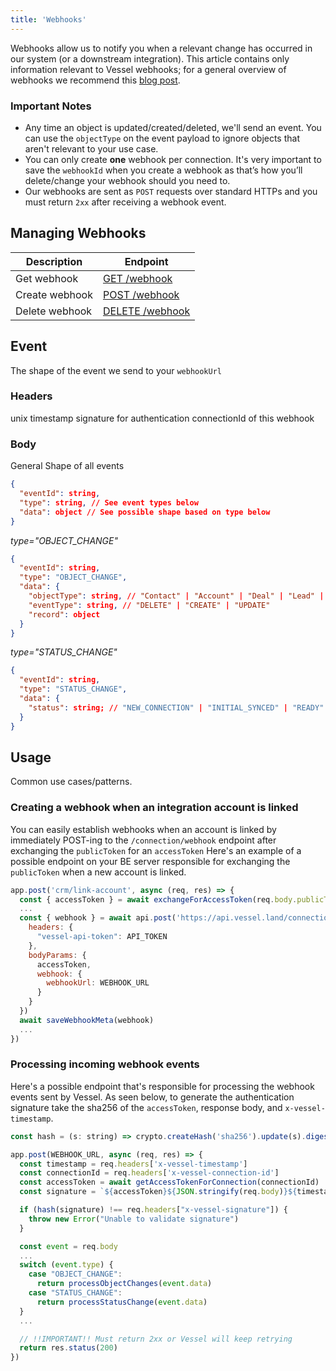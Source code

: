 ```yaml
---
title: 'Webhooks'
---
```


Webhooks allow us to notify you when a relevant change has occurred in our system (or a downstream integration). This article contains only information relevant to Vessel webhooks; for a general overview of webhooks we recommend this [blog post](https://medium.com/hookdeck/webhooks-explained-what-are-webhooks-and-how-do-they-work-90c613c055a4).

### Important Notes

- Any time an object is updated/created/deleted, we'll send an event. You can use the `objectType` on the event payload to ignore objects that aren't relevant to your use case.
- You can only create **one** webhook per connection. It's very important to save the `webhookId` when you create a webhook as that’s how you’ll delete/change your webhook should you need to.
- Our webhooks are sent as `POST` requests over standard HTTPs and you must return `2xx` after receiving a webhook event.

## Managing Webhooks

| Description    | Endpoint             |
| -------------- | -------------------- |
| Get webhook    | [GET /webhook](/)    |
| Create webhook | [POST /webhook](/)   |
| Delete webhook | [DELETE /webhook](/) |

## Event

The shape of the event we send to your `webhookUrl`

### Headers

<Param query='x-vessel-timestamp' type='string'>
  unix timestamp
</Param>
<Param query='x-vessel-signature' type='string'>
  signature for authentication
</Param>
<Param query='x-vessel-connection-id' type='string'>
  connectionId of this webhook
</Param>

### Body

General Shape of all events

```json
{
  "eventId": string,
  "type": string, // See event types below
  "data": object // See possible shape based on type below
}
```

_type="OBJECT_CHANGE"_

```json
{
  "eventId": string,
  "type": "OBJECT_CHANGE",
  "data": {
    "objectType": string, // "Contact" | "Account" | "Deal" | "Lead" | "User" | "Note" | "Task" | "Event" | "EventAttendee" | "Email"
    "eventType": string, // "DELETE" | "CREATE" | "UPDATE"
    "record": object
  }
}
```

_type="STATUS_CHANGE"_

```json
{
  "eventId": string,
  "type": "STATUS_CHANGE",
  "data": {
    "status": string; // "NEW_CONNECTION" | "INITIAL_SYNCED" | "READY"
  }
}
```

## Usage

Common use cases/patterns.

### Creating a webhook when an integration account is linked

You can easily establish webhooks when an account is linked by immediately POST-ing to the `/connection/webhook` endpoint after exchanging the `publicToken` for an `accessToken` Here's an example of a possible endpoint on your BE server responsible for exchanging the `publicToken` when a new account is linked.

```js
app.post('crm/link-account', async (req, res) => {
  const { accessToken } = await exchangeForAccessToken(req.body.publicToken)
  ...
  const { webhook } = await api.post('https://api.vessel.land/connection/webhook', {
    headers: {
      "vessel-api-token": API_TOKEN
    },
    bodyParams: {
      accessToken,
      webhook: {
        webhookUrl: WEBHOOK_URL
      }
    }
  })
  await saveWebhookMeta(webhook)
  ...
})
```

### Processing incoming webhook events

Here's a possible endpoint that's responsible for processing the webhook events sent by Vessel. As seen below, to generate the authentication signature take the sha256 of the `accessToken`, response body, and `x-vessel-timestamp`.

```js
const hash = (s: string) => crypto.createHash('sha256').update(s).digest('hex')

app.post(WEBHOOK_URL, async (req, res) => {
  const timestamp = req.headers['x-vessel-timestamp']
  const connectionId = req.headers['x-vessel-connection-id']
  const accessToken = await getAccessTokenForConnection(connectionId)
  const signature = `${accessToken}${JSON.stringify(req.body)}${timestamp}`

  if (hash(signature) !== req.headers["x-vessel-signature"]) {
    throw new Error("Unable to validate signature")
  }

  const event = req.body
  ...
  switch (event.type) {
    case "OBJECT_CHANGE":
      return processObjectChanges(event.data)
    case "STATUS_CHANGE":
      return processStatusChange(event.data)
  }
  ...

  // !!IMPORTANT!! Must return 2xx or Vessel will keep retrying
  return res.status(200)
})
```
